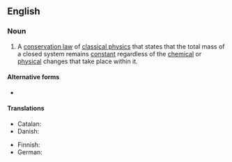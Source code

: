 {{also|conservation-of-mass}}

==English==

===Noun===
{{wikipedia}}
{{en-noun|head=[[conservation]] of [[mass]]|-}}

# {{lb|en|physics|chemistry}} A [[conservation law]] of [[classical physics]] that states that the total mass of a closed system remains [[constant]] regardless of the [[chemical]] or [[physical]] changes that take place within it.

====Alternative forms====
* {{l|en|law of conservation of mass}}

====Translations====
{{trans-top|conservation law}}
* Catalan: {{t|ca|conservació de la massa|f}}
* Danish: {{t|da|massebevarelse|c}}
{{trans-mid}}
* Finnish: {{t|fi|aineen häviämättömyys}}
* German: {{t|de|Massenerhaltung|f}}
{{trans-bottom}}